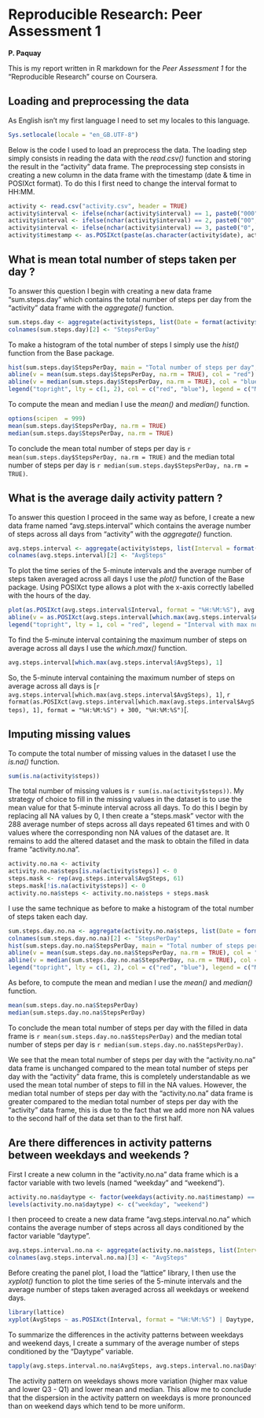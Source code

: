 # Reproducible Research: Peer Assessment 1  

**P. Paquay**

This is my report written in R markdown for the *Peer Assessment 1* for the "Reproducible Research" course on Coursera. 

## Loading and preprocessing the data

As English isn't my first language I need to set my locales to this language.

```r
Sys.setlocale(locale = "en_GB.UTF-8")
```

Below is the code I used to load an preprocess the data. The loading step simply consists in reading the data with the *read.csv()* function and storing the result in the "activity" data frame. The preprocessing step consists in creating a new column in the data frame with the timestamp (date & time in POSIXct format). To do this I first need to change the interval format to HH:MM.


```r
activity <- read.csv("activity.csv", header = TRUE)
activity$interval <- ifelse(nchar(activity$interval) == 1, paste0("000", activity$interval), activity$interval)
activity$interval <- ifelse(nchar(activity$interval) == 2, paste0("00", activity$interval), activity$interval)
activity$interval <- ifelse(nchar(activity$interval) == 3, paste0("0", activity$interval), activity$interval)
activity$timestamp <- as.POSIXct(paste(as.character(activity$date), activity$interval), format = "%Y-%m-%d %H%M")
```

## What is mean total number of steps taken per day ?

To answer this question I begin with creating a new data frame "sum.steps.day" which contains the total number of steps per day from the "activity" data frame with the *aggregate()* function.

```r
sum.steps.day <- aggregate(activity$steps, list(Date = format(activity$timestamp, "%Y-%m-%d")), sum)
colnames(sum.steps.day)[2] <- "StepsPerDay"
```

To make a histogram of the total number of steps I simply use the *hist()* function from the Base package.

```r
hist(sum.steps.day$StepsPerDay, main = "Total number of steps per day", xlab = "Steps per day")
abline(v = mean(sum.steps.day$StepsPerDay, na.rm = TRUE), col = "red")
abline(v = median(sum.steps.day$StepsPerDay, na.rm = TRUE), col = "blue", lty = 2)
legend("topright", lty = c(1, 2), col = c("red", "blue"), legend = c("Mean", "Median"))
```

To compute the mean and median I use the *mean()* and *median()* function.

```r
options(scipen  = 999)
mean(sum.steps.day$StepsPerDay, na.rm = TRUE)
median(sum.steps.day$StepsPerDay, na.rm = TRUE)
```

To conclude the mean total number of steps per day is `r mean(sum.steps.day$StepsPerDay, na.rm = TRUE)` and the median total number of steps per day is `r median(sum.steps.day$StepsPerDay, na.rm = TRUE)`.

## What is the average daily activity pattern ?

To answer this question I proceed in the same way as before, I create a new data frame named "avg.steps.interval" which contains the average number of steps across all days from "activity" with the *aggregate()* function.

```r
avg.steps.interval <- aggregate(activity$steps, list(Interval = format(activity$timestamp, "%H:%M:%S")), mean, na.rm = TRUE)
colnames(avg.steps.interval)[2] <- "AvgSteps"
```

To plot the time series of the 5-minute intervals and the average number of steps taken averaged across all days I use the *plot()* function of the Base package. Using POSIXct type allows a plot with the  x-axis correctly labelled with the hours of the day.

```r
plot(as.POSIXct(avg.steps.interval$Interval, format = "%H:%M:%S"), avg.steps.interval$AvgSteps, type = "l", main = "Average number of steps across all days vs. 5-min interval", xlab = "Time intervals", ylab = "Avg. number of steps (across all days)")
abline(v = as.POSIXct(avg.steps.interval[which.max(avg.steps.interval$AvgSteps), 1], format = "%H:%M:%S"), col = "red", lty = 1)
legend("topright", lty = 1, col = "red", legend = "Interval with max number of steps")
```

To find the 5-minute interval containing the maximum number of steps on average across all days I use the *which.max()* function.

```r
avg.steps.interval[which.max(avg.steps.interval$AvgSteps), 1]
```

So, the 5-minute interval containing the maximum number of steps on average across all days is [`r avg.steps.interval[which.max(avg.steps.interval$AvgSteps), 1]`, `r format(as.POSIXct(avg.steps.interval[which.max(avg.steps.interval$AvgSteps), 1], format = "%H:%M:%S") + 300, "%H:%M:%S")`[.

## Imputing missing values

To compute the total number of missing values in the dataset I use the *is.na()* function.

```r
sum(is.na(activity$steps))
```

The total number of missing values is `r sum(is.na(activity$steps))`. My strategy of choice to fill in the missing values in the dataset is to use the mean value for that 5-minute interval across all days. To do this I begin by replacing all NA values by 0, I then create a "steps.mask" vector with the 288 average number of steps across all days repeated 61 times and with 0 values where the corresponding non NA values of the dataset are. It remains to add the altered dataset and the mask to obtain the filled in data frame "activity.no.na".

```r
activity.no.na <- activity
activity.no.na$steps[is.na(activity$steps)] <- 0
steps.mask <- rep(avg.steps.interval$AvgSteps, 61)
steps.mask[!is.na(activity$steps)] <- 0
activity.no.na$steps <- activity.no.na$steps + steps.mask
```

I use the same technique as before to make a histogram of the total number of steps taken each day.

```r
sum.steps.day.no.na <- aggregate(activity.no.na$steps, list(Date = format(activity.no.na$timestamp, "%Y-%m-%d")), sum)
colnames(sum.steps.day.no.na)[2] <- "StepsPerDay"
hist(sum.steps.day.no.na$StepsPerDay, main = "Total number of steps per day (no NA)", xlab = "Steps per day")
abline(v = mean(sum.steps.day.no.na$StepsPerDay, na.rm = TRUE), col = "red")
abline(v = median(sum.steps.day.no.na$StepsPerDay, na.rm = TRUE), col = "blue", lty = 2)
legend("topright", lty = c(1, 2), col = c("red", "blue"), legend = c("Mean", "Median"))
```

As before, to compute the mean and median I use the *mean()* and *median()* function.

```r
mean(sum.steps.day.no.na$StepsPerDay)
median(sum.steps.day.no.na$StepsPerDay)
```

To conclude the mean total number of steps per day with the filled in data frame is `r mean(sum.steps.day.no.na$StepsPerDay)` and the median total number of steps per day is `r median(sum.steps.day.no.na$StepsPerDay)`.  

We see that the mean total number of steps per day with the "activity.no.na" data frame is unchanged compared to the mean total number of steps per day with the "activity" data frame, this is completely understandable as we used the mean total number of steps to fill in the NA values. However, the median total number of steps per day with the "activity.no.na" data frame is greater compared to the median total number of steps per day with the "activity" data frame, this is due to the fact that we add more non NA values to the second half of  the data set than to the first half.

## Are there differences in activity patterns between weekdays and weekends ?

First I create a new column in the "activity.no.na" data frame which is a factor variable with two levels (named "weekday" and "weekend").

```r
activity.no.na$daytype <- factor(weekdays(activity.no.na$timestamp) == "Sunday" | weekdays(activity.no.na$timestamp) == "Saturday")
levels(activity.no.na$daytype) <- c("weekday", "weekend")
```

I then proceed to create a new data frame "avg.steps.interval.no.na" which contains the average number of steps across all days conditioned by the factor variable "daytype".

```r
avg.steps.interval.no.na <- aggregate(activity.no.na$steps, list(Interval = format(activity.no.na$timestamp, "%H:%M:%S"), Daytype = activity.no.na$daytype), mean)
colnames(avg.steps.interval.no.na)[3] <- "AvgSteps"
```

Before creating the panel plot, I load the "lattice" library, I then use the *xyplot()* function to plot the time series of the 5-minute intervals and the average number of steps taken averaged across all weekdays or weekend days.

```r
library(lattice)
xyplot(AvgSteps ~ as.POSIXct(Interval, format = "%H:%M:%S") | Daytype, data = avg.steps.interval.no.na, type = "l", layout = c(1, 2), main = "Average number of steps across all days (weekday/weekend) \n vs. 5-min interval", xlab = "Time intervals", ylab = "Avg. number of steps (across all days)", scales = list(x = list(format = "%H:%M:%S")))
```

To summarize the differences in the activity patterns between weekdays and weekend days, I create a summary of the average number of steps conditioned by the "Daytype" variable.

```r
tapply(avg.steps.interval.no.na$AvgSteps, avg.steps.interval.no.na$Daytype, summary)
```

The activity pattern on weekdays shows more variation (higher max value and lower Q3 - Q1) and lower mean and median. This allow me to conclude that the dispersion in the activity pattern on weekdays is more pronounced than on weekend days which tend to be more uniform.